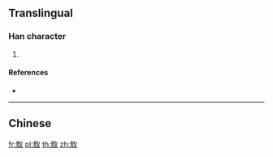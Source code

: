 {{character info/new}}
==Translingual==

===Han character===
{{Han char|rn=187|rad=馬|as=04|sn=14|four=70340|canj=SFOK}}

# {{defn|Han|sort=馬04}}

====References====
* {{Han ref|kx=1435.211|hdz=74544.041|uh=99C7|ud=39367|bh=E4D9|bd=58585}}
----

==Chinese==
{{zh-see|馼|v}}

[[fr:駇]]
[[pl:駇]]
[[th:駇]]
[[zh:駇]]